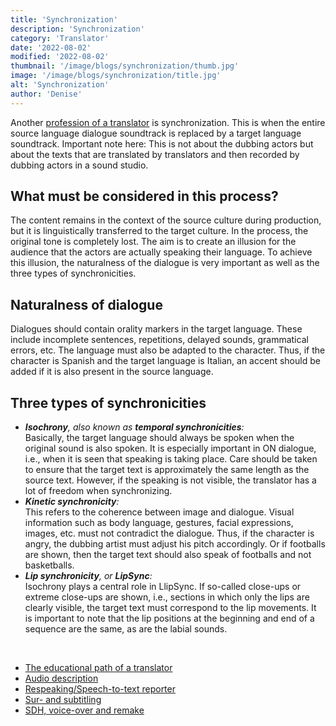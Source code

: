 ```yaml
---
title: 'Synchronization'
description: 'Synchronization'
category: 'Translator'
date: '2022-08-02'
modified: '2022-08-02'
thumbnail: '/image/blogs/synchronization/thumb.jpg'
image: '/image/blogs/synchronization/title.jpg'
alt: 'Synchronization'
author: 'Denise'
---
```


Another [profession of a translator](../educational-path-of-a-translator/) is synchronization. This is when the entire source language dialogue soundtrack is replaced by a target language soundtrack. Important note here: This is not about the dubbing actors but about the texts that are translated by translators and then recorded by dubbing actors in a sound studio.

## What must be considered in this process?

The content remains in the context of the source culture during production, but it is linguistically transferred to the target culture. In the process, the original tone is completely lost. The aim is to create an illusion for the audience that the actors are actually speaking their language. To achieve this illusion, the naturalness of the dialogue is very important as well as the three types of synchronicities.

## Naturalness of dialogue

Dialogues should contain orality markers in the target language. These include incomplete sentences, repetitions, delayed sounds, grammatical errors, etc. The language must also be adapted to the character. Thus, if the character is Spanish and the target language is Italian, an accent should be added if it is also present in the source language.

## Three types of synchronicities

- ***Isochrony**, also known as **temporal synchronicities**:*<br />Basically, the target language should always be spoken when the original sound is also spoken. It is especially important in ON dialogue, i.e., when it is seen that speaking is taking place. Care should be taken to ensure that the target text is approximately the same length as the source text. However, if the speaking is not visible, the translator has a lot of freedom when synchronizing.
- ***Kinetic synchronicity**:*<br />This refers to the coherence between image and dialogue. Visual information such as body language, gestures, facial expressions, images, etc. must not contradict the dialogue. Thus, if the character is angry, the dubbing artist must adjust his pitch accordingly. Or if footballs are shown, then the target text should also speak of footballs and not basketballs.
- ***Lip synchronicity**, or **LipSync**:*<br />Isochrony plays a central role in LlipSync. If so-called close-ups or extreme close-ups are shown, i.e., sections in which only the lips are clearly visible, the target text must correspond to the lip movements. It is important to note that the lip positions at the beginning and end of a sequence are the same, as are the labial sounds.

<br />
<Hint title="Related articles" color="#155c66">
  <ul>
    <li><a href="../educational-path-of-a-translator">The educational path of a translator</a></li>
    <li><a href="../audio-description">Audio description</a></li>
    <li><a href="../respeaking">Respeaking/Speech-to-text reporter</a></li>
    <li><a href="../sur-sub-titling">Sur- and subtitling</a></li>
    <li><a href="../sdh-voice-over-remake">SDH, voice-over and remake</a></li>
  </ul>
</Hint>